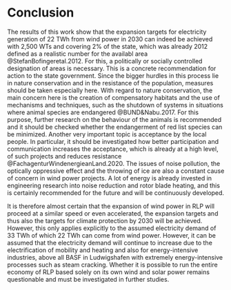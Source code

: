 # Conclusion

The results of this work show that the expansion targets for electricity generation of 22 TWh from wind power in 2030 can indeed be achieved with 2,500 WTs and covering 2% of the state, which was already 2012 defined as a realistic number for the availabl area @StefanBofingeretal.2012. For this, a politically or socially controlled designation of areas is necessary. This is a concrete recommendation for action to the state government. Since the bigger hurdles in this process lie in nature conservation and in the resistance of the population, measures should be taken especially here. With regard to nature conservation, the main concern here is the creation of compensatory habitats and the use of mechanisms and techniques, such as the shutdown of systems in situations where animal species are endangered @BUND&Nabu.2017. For this purpose, further research on the behaviour of the animals is recommended and it should be checked whether the endangerment of red list species can be minimized. Another very important topic is acceptance by the local people. In particular, it should be investigated how better participation and communication increases the acceptance, which is already at a high level, of such projects and reduces resistance @FachagenturWindenergieanLand.2020. The issues of noise pollution, the optically oppressive effect and the throwing of ice are also a constant cause of concern in wind power projects. A lot of energy is already invested in engineering research into noise reduction and rotor blade heating, and this is certainly recommended for the future and will be continuously developed.

It is therefore almost certain that the expansion of wind power in RLP will proceed at a similar speed or even accelerated, the expansion targets and thus also the targets for climate protection by 2030 will be achieved. However, this only applies explicitly to the assumed electricity demand of 33 TWh of which 22 TWh can come from wind power. However, it can be assumed that the electricity demand will continue to increase due to the electrification of mobility and heating and also for energy-intensive industries, above all BASF in Ludwigshafen with extremely energy-intensive processes such as steam cracking. Whether it is possible to run the entire economy of RLP based solely on its own wind and solar power remains questionable and must be investigated in further studies.


